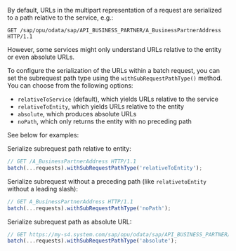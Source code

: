 By default, URLs in the multipart representation of a request are serialized to a path relative to the service, e.g.:

```
GET /sap/opu/odata/sap/API_BUSINESS_PARTNER/A_BusinessPartnerAddress HTTP/1.1
```

However, some services might only understand URLs relative to the entity or even absolute URLs.

To configure the serialization of the URLs within a batch request, you can set the subrequest path type using the `withSubRequestPathType()` method.
You can choose from the following options:
- `relativeToService` (default), which yields URLs relative to the service
- `relativeToEntity`, which yields URLs relative to the entity
- `absolute`, which produces absolute URLs
- `noPath`, which only returns the entity with no preceding path

See below for examples:

Serialize subrequest path relative to entity:

```ts
// GET /A_BusinessPartnerAddress HTTP/1.1
batch(...requests).withSubRequestPathType('relativeToEntity');
```

Serialize subrequest without a preceding path (like `relativetoEntity` without a leading slash):

```ts
// GET A_BusinessPartnerAddress HTTP/1.1
batch(...requests).withSubRequestPathType('noPath');
```


Serialize subrequest path as absolute URL:

```ts
// GET https://my-s4.system.com/sap/opu/odata/sap/API_BUSINESS_PARTNER/A_BusinessPartnerAddress HTTP/1.1
batch(...requests).withSubRequestPathType('absolute');
```

